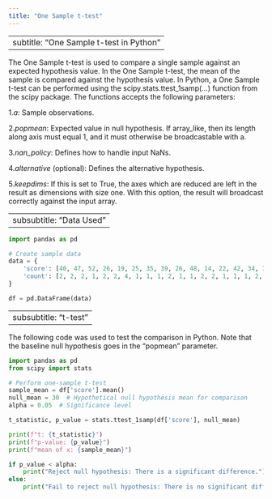 ---
title: "One Sample t-test"
---

---
subtitle: "One Sample t-test in Python"
---

The One Sample t-test is used to compare a single sample against an expected hypothesis value. In the One Sample t-test, the mean of the sample is compared against the hypothesis value. In Python, a One Sample t-test can be performed using the scipy.stats.ttest_1samp(...) function from the scipy package. The functions accepts the following parameters:


1.*a*: Sample observations.

2.*popmean*: Expected value in null hypothesis. If array_like, then its length along axis must equal 1, and it must otherwise be broadcastable with a.

3.*nan_policy*: Defines how to handle input NaNs.

4.*alternative* (optional): Defines the alternative hypothesis.

5.*keepdims*: If this is set to True, the axes which are reduced are left in the result as dimensions with size one. With this option, the result will broadcast correctly against the input array.

---
subsubtitle: "Data Used"
---

```{python}

import pandas as pd

# Create sample data
data = {
    'score': [40, 47, 52, 26, 19, 25, 35, 39, 26, 48, 14, 22, 42, 34, 33, 18, 15, 29, 41, 44, 51, 43, 27, 46, 28, 49, 31, 28, 54, 45],
    'count': [2, 2, 2, 1, 2, 2, 4, 1, 1, 1, 2, 1, 1, 2, 2, 1, 1, 1, 2, 1, 1, 1, 2, 2, 1, 1, 1, 1, 1, 1]
}

df = pd.DataFrame(data)

```

---
subsubtitle: "t-test"
---

The following code was used to test the comparison in Python. Note that the baseline null hypothesis goes in the "popmean" parameter.

```{python}
import pandas as pd
from scipy import stats

# Perform one-sample t-test
sample_mean = df['score'].mean()
null_mean = 30  # Hypothetical null hypothesis mean for comparison
alpha = 0.05  # Significance level

t_statistic, p_value = stats.ttest_1samp(df['score'], null_mean)

print(f"t: {t_statistic}")
print(f"p-value: {p_value}")
print(f"mean of x: {sample_mean}")

if p_value < alpha:
    print("Reject null hypothesis: There is a significant difference.")
else:
    print("Fail to reject null hypothesis: There is no significant difference.")

```